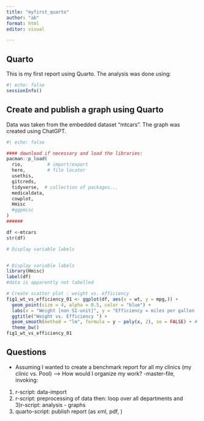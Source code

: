 ```yaml
---
title: "myfirst_quarto"
author: "ab"
format: html
editor: visual

---
```


## Quarto

This is my first report using Quarto. The analysis was done using:
```r
#| echo: false
sessionInfo()
```


## Create and publish a graph using Quarto

Data was taken from the embedded dataset "mtcars". The graph was created using ChatGPT.

```r
#| echo: false

#### download if necessary and load the libraries:
pacman::p_load(
  rio,         # import/export
  here,        # file locator
  usethis,
  gitcreds,
  tidyverse,  # collection of packages...
  medicaldata,
  cowplot,
  Hmisc
  #ggpmisc
)
######

df <-mtcars
str(df)

# Display variable labels


# Display variable labels
library(Hmisc)
label(df)
#data is apparently not labelled

# Create scatter plot : weight vs. efficiency
fig1_wt_vs_efficiency_01 <- ggplot(df, aes(x = wt, y = mpg,)) +
  geom_point(size = 4, alpha = 0.5, color = "blue") +
  labs(x = "Weight [non SI-unit]", y = "Efficiency = miles per gallon [mpg]") +
  ggtitle("Weight vs. Efficiency ") +
  geom_smooth(method = "lm", formula = y ~ poly(x, 2), se = FALSE) + # add a non-linear fit, just because
  theme_bw()
fig1_wt_vs_efficiency_01
```
## Questions
- Assuming I wanted to create a benchmark report for all my clinics (my clinic vs. Pool) --> How would I organize my work?
-master-file, invoking:
1) r-script: data-import
2) r-script: preprocessing of data
then: loop over all departments and  
3)r-script: analysis - graphs
4) quarto-script: publish report (as xml, pdf, )








